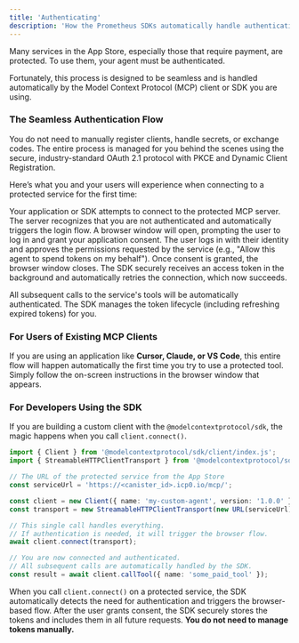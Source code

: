 ```yaml
---
title: 'Authenticating'
description: 'How the Prometheus SDKs automatically handle authentication for protected or paid services.'
---
```


Many services in the App Store, especially those that require payment, are protected. To use them, your agent must be authenticated.

Fortunately, this process is designed to be seamless and is handled automatically by the Model Context Protocol (MCP) client or SDK you are using.

### The Seamless Authentication Flow

You do not need to manually register clients, handle secrets, or exchange codes. The entire process is managed for you behind the scenes using the secure, industry-standard OAuth 2.1 protocol with PKCE and Dynamic Client Registration.

Here’s what you and your users will experience when connecting to a protected service for the first time:

<Steps>
  <Step title="Connection is Attempted">
    Your application or SDK attempts to connect to the protected MCP server.
  </Step>
  <Step title="Login Prompt Appears">
    The server recognizes that you are not authenticated and automatically
    triggers the login flow. A browser window will open, prompting the user to
    log in and grant your application consent.
  </Step>
  <Step title="User Grants Consent">
    The user logs in with their identity and approves the permissions requested
    by the service (e.g., "Allow this agent to spend tokens on my behalf").
  </Step>
  <Step title="Connection Succeeds">
    Once consent is granted, the browser window closes. The SDK securely
    receives an access token in the background and automatically retries the
    connection, which now succeeds.
  </Step>
</Steps>

All subsequent calls to the service's tools will be automatically authenticated. The SDK manages the token lifecycle (including refreshing expired tokens) for you.

### For Users of Existing MCP Clients

If you are using an application like **Cursor, Claude, or VS Code**, this entire flow will happen automatically the first time you try to use a protected tool. Simply follow the on-screen instructions in the browser window that appears.

### For Developers Using the SDK

If you are building a custom client with the `@modelcontextprotocol/sdk`, the magic happens when you call `client.connect()`.

```typescript
import { Client } from '@modelcontextprotocol/sdk/client/index.js';
import { StreamableHTTPClientTransport } from '@modelcontextprotocol/sdk/client/streamableHttp.js';

// The URL of the protected service from the App Store
const serviceUrl = 'https://<canister_id>.icp0.io/mcp/';

const client = new Client({ name: 'my-custom-agent', version: '1.0.0' });
const transport = new StreamableHTTPClientTransport(new URL(serviceUrl));

// This single call handles everything.
// If authentication is needed, it will trigger the browser flow.
await client.connect(transport);

// You are now connected and authenticated.
// All subsequent calls are automatically handled by the SDK.
const result = await client.callTool({ name: 'some_paid_tool' });
```

When you call `client.connect()` on a protected service, the SDK automatically detects the need for authentication and triggers the browser-based flow. After the user grants consent, the SDK securely stores the tokens and includes them in all future requests. **You do not need to manage tokens manually.**
